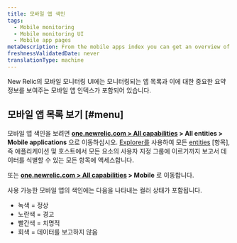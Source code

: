 ```yaml
---
title: 모바일 앱 색인
tags:
  - Mobile monitoring
  - Mobile monitoring UI
  - Mobile app pages
metaDescription: From the mobile apps index you can get an overview of the health of your apps and dive deeper into specific apps.
freshnessValidatedDate: never
translationType: machine
---
```


New Relic의 모바일 모니터링 UI에는 모니터링되는 앱 목록과 이에 대한 중요한 요약 정보를 보여주는 모바일 앱 인덱스가 포함되어 있습니다.

## 모바일 앱 목록 보기 [#menu]

모바일 앱 색인을 보려면 **[one.newrelic.com > All capabilities](https://one.newrelic.com/all-capabilities) > All entities > Mobile applications** 으로 이동하십시오. [Explorer를](/docs/new-relic-one/use-new-relic-one/core-concepts/new-relic-explorer-view-performance-across-apps-services-hosts/) 사용하여 모든 [entities](/docs/new-relic-one/use-new-relic-one/core-concepts/what-entity-new-relic/) \[항목], 즉 애플리케이션 및 호스트에서 모든 요소의 사용자 지정 그룹에 이르기까지 보고서 데이터를 식별할 수 있는 모든 항목에 액세스합니다.

또는 **[one.newrelic.com > All capabilities](https://one.newrelic.com/all-capabilities) > Mobile** 로 이동합니다.

사용 가능한 모바일 앱의 색인에는 다음을 나타내는 컬러 상태가 포함됩니다.

* 녹색 = 정상
* 노란색 = 경고
* 빨간색 = 치명적
* 회색 = 데이터를 보고하지 않음